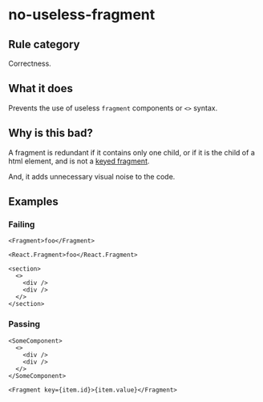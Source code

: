# no-useless-fragment

## Rule category

Correctness.

## What it does

Prevents the use of useless `fragment` components or `<>` syntax.

## Why is this bad?

A fragment is redundant if it contains only one child, or if it is the child of a html element, and is not a [keyed fragment](https://react.dev/reference/react/Fragment#caveats).

And, it adds unnecessary visual noise to the code.

## Examples

### Failing

```tsx {1,3,6,9}
<Fragment>foo</Fragment>

<React.Fragment>foo</React.Fragment>

<section>
  <>
    <div />
    <div />
  </>
</section>
```

### Passing

```tsx
<SomeComponent>
  <>
    <div />
    <div />
  </>
</SomeComponent>

<Fragment key={item.id}>{item.value}</Fragment>
```
